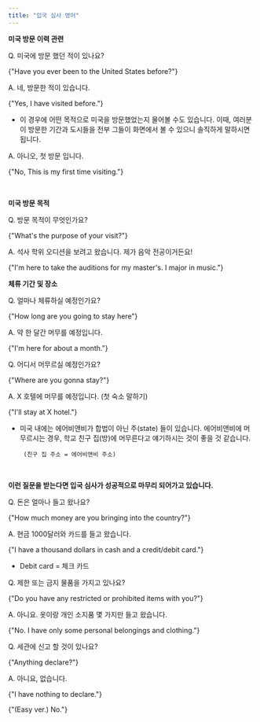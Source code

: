 ```yaml
---
title: "입국 심사 영어"
---
```


**미국 방문 이력 관련**

Q. 미국에 방문 했던 적이 있나요?

<EnglishSnippet>{"Have you ever been to the United States before?"}</EnglishSnippet>

A. 네, 방문한 적이 있습니다.

<EnglishSnippet>{"Yes, I have visited before."}</EnglishSnippet>

- 이 경우에 어떤 목적으로 미국을 방문했었는지 물어볼 수도 있습니다. 이때, 여러분이 방문한 기간과 도시들을 전부 그들이 화면에서 볼 수 있으니 솔직하게 말하시면 됩니다.

A. 아니오, 첫 방문 입니다.

<EnglishSnippet>{"No, This is my first time visiting."}</EnglishSnippet>

<br />

**미국 방문 목적**

Q. 방문 목적이 무엇인가요?

<EnglishSnippet>{"What's the purpose of your visit?"}</EnglishSnippet>

A. 석사 학위 오디션을 보려고 왔습니다. 제가 음악 전공이거든요!

<EnglishSnippet>
  {"I'm here to take the auditions for my master's. I major in music."}
</EnglishSnippet>

<br />

**체류 기간 및 장소**

Q. 얼마나 체류하실 예정인가요?

<EnglishSnippet>{"How long are you going to stay here"}</EnglishSnippet>

A. 약 한 달간 머무를 예정입니다.

<EnglishSnippet>{"I'm here for about a month."}</EnglishSnippet>

Q. 어디서 머무르실 예정인가요?

<EnglishSnippet>{"Where are you gonna stay?"}</EnglishSnippet>

A. X 호텔에 머무를 예정입니다. (첫 숙소 말하기)

<EnglishSnippet>{"I'll stay at X hotel."}</EnglishSnippet>

- 미국 내에는 에어비앤비가 합법이 아닌 주(state) 들이 있습니다. 에어비앤비에 머무르시는 경우, 학교 친구 집(방)에 머무른다고 얘기하시는 것이 좋을 것 같습니다.

       (친구 집 주소 = 에어비앤비 주소)

<br />

**이런 질문을 받는다면 입국 심사가 성공적으로 마무리 되어가고 있습니다.**

Q. 돈은 얼마나 들고 왔나요?

<EnglishSnippet>{"How much money are you bringing into the country?"}</EnglishSnippet>

A. 현금 1000달러와 카드를 들고 왔습니다.

<EnglishSnippet>{"I have a thousand dollars in cash and a credit/debit card."}</EnglishSnippet>

- Debit card = 체크 카드

Q. 제한 또는 금지 물품을 가지고 있나요?

<EnglishSnippet>{"Do you have any restricted or prohibited items with you?"}</EnglishSnippet>

A. 아니요. 옷이랑 개인 소지품 몇 가지만 들고 왔습니다.

<EnglishSnippet>{"No. I have only some personal belongings and clothing."}</EnglishSnippet>

Q. 세관에 신고 할 것이 있나요?

<EnglishSnippet>{"Anything declare?"}</EnglishSnippet>

A. 아니요, 없습니다.

<EnglishSnippet>{"I have nothing to declare."}</EnglishSnippet>

<EnglishSnippet>{"(Easy ver.) No."}</EnglishSnippet>
